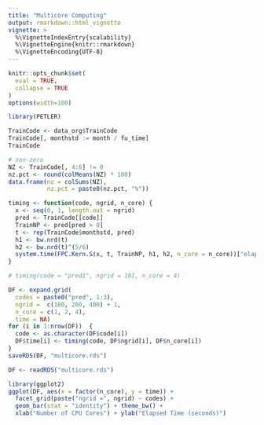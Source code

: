 ```yaml
---
title: "Multicore Computing"
output: rmarkdown::html_vignette
vignette: >
  %\VignetteIndexEntry{scalability}
  %\VignetteEngine{knitr::rmarkdown}
  %\VignetteEncoding{UTF-8}
---
```


```r
knitr::opts_chunk$set(
  eval = TRUE,
  collapse = TRUE
)
options(width=100)
```

```r
library(PETLER)
```

```r
TrainCode <- data_org$TrainCode
TrainCode[, monthstd := month / fu_time]  
TrainCode
```

```r
# non-zero
NZ <- TrainCode[, 4:6] != 0
nz.pct <- round(colMeans(NZ) * 100)
data.frame(nz = colSums(NZ), 
           nz.pct = paste0(nz.pct, "%"))
```

```r
timing <- function(code, ngrid, n_core) {
  x <- seq(0, 1, length.out = ngrid)  
  pred <- TrainCode[[code]]
  TrainNP <- pred[pred > 0] 
  t <- rep(TrainCode$monthstd, pred)
  h1 <- bw.nrd(t)
  h2 <- bw.nrd(t)^(5/6)  
  system.time(FPC.Kern.S(x, t, TrainNP, h1, h2, n_core = n_core))["elapsed"]
}

# timing(code = "pred1", ngrid = 101, n_core = 4)
```

```r
DF <- expand.grid(
  codes = paste0("pred", 1:3), 
  ngrid =  c(100, 200, 400) + 1, 
  n_core = c(1, 2, 4),
  time = NA)
for (i in 1:nrow(DF))  {
  code <- as.character(DF$code[i])
  DF$time[i] <- timing(code, DF$ngrid[i], DF$n_core[i])
}
saveRDS(DF, "multicore.rds")
```

```r
DF <- readRDS("multicore.rds")
```

```r
library(ggplot2)
ggplot(DF, aes(x = factor(n_core), y = time)) + 
  facet_grid(paste("ngrid =", ngrid) ~ codes) + 
  geom_bar(stat = "identity") + theme_bw() +
  xlab("Number of CPU Cores") + ylab("Elapsed Time (seconds)")
```


